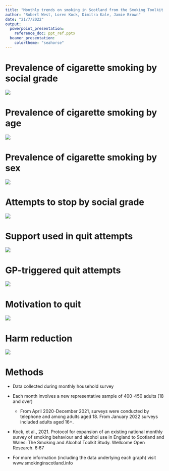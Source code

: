 ---
title: "Monthly trends on smoking in Scotland from the Smoking Toolkit Study"
author: "Robert West, Loren Kock, Dimitra Kale, Jamie Brown"
date: "21/7/2022"
output:
  powerpoint_presentation: 
    reference_doc: ppt_ref.pptx
  beamer_presentation: 
    colortheme: "seahorse"
---

# Prevalence of cigarette smoking by social grade

![](C:\Toolkit merge files\R Script\Slides\Scotland\Monthly\cigsmok_scot.png)

# Prevalence of cigarette smoking by age

![](C:\Toolkit merge files\R Script\Slides\Scotland\Monthly\cigsmok_scot_age.png)

# Prevalence of cigarette smoking by sex

![](C:\Toolkit merge files\R Script\Slides\Scotland\Monthly\cigsmok_scot_sex.png)

# Attempts to stop by social grade

![](C:\Toolkit merge files\R Script\Slides\Scotland\Monthly\quit_attempt_scot.png)

# Support used in quit attempts

![](C:\Toolkit merge files\R Script\Slides\Scotland\Monthly\support_scot.png)

# GP-triggered quit attempts

![](C:\Toolkit merge files\R Script\Slides\Scotland\Monthly\gp_scot.png)

# Motivation to quit

![](C:\Toolkit merge files\R Script\Slides\Scotland\Monthly\motiv_scot.png)

# Harm reduction
![](C:\Toolkit merge files\R Script\Slides\Scotland\Monthly\harm_reduction_scot.png)

# Methods

- Data collected during monthly household survey

- Each month involves a new representative sample of 400-450 adults (18 and over)

  - From April 2020-December 2021, surveys were conducted by telephone and among adults aged 18. From January 2022 surveys included adults aged 16+.

- Kock, et al., 2021. Protocol for expansion of an existing national monthly survey of smoking behaviour and alcohol use in England to Scotland and Wales: The Smoking and Alcohol Toolkit Study. Wellcome Open Research. 6:67

- For more information (including the data underlying each graph) visit www.smokinginscotland.info

